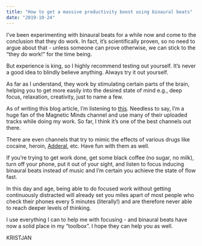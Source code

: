 ```yaml
---
title: "How to get a massive productivity boost using binaural beats"
date: "2019-10-24"
---
```


I’ve been experimenting with binaural beats for a while now and come to the conclusion that they do work. In fact, it’s scientifically proven, so no need to argue about that - unless someone can prove otherwise, we can stick to the “they do work!” for the time being.

But experience is king, so I highly recommend testing out yourself. It’s never a good idea to blindly believe anything. Always try it out yourself.

As far as I understand, they work by stimulating certain parts of the brain, helping you to get more easily into the desired state of mind e.g., deep focus, relaxation, creativity, just to name a few.

As of writing this blog article, I’m listening to [this](https://www.youtube.com/watch?v=mZBruGZZo_o). Needless to say, I’m a huge fan of the Magnetic Minds channel and use many of their uploaded tracks while doing my work. So far, I think it’s one of the best channels out there.

There are even channels that try to mimic the effects of various drugs like cocaine, heroin, [Adderal](https://www.youtube.com/watch?v=E7MWV4TexGM), etc. Have fun with them as well.

If you’re trying to get work done, get some black coffee (no sugar, no milk), turn off your phone, put it out of your sight, and listen to focus inducing binaural beats instead of music and I’m certain you achieve the state of flow fast.

In this day and age, being able to do focused work without getting continuously distracted will already set you miles apart of most people who check their phones every 5 minutes (literally!) and are therefore never able to reach deeper levels of thinking.

I use everything I can to help me with focusing - and binaural beats have now a solid place in my “toolbox”. I hope they can help you as well.

KRISTJAN
